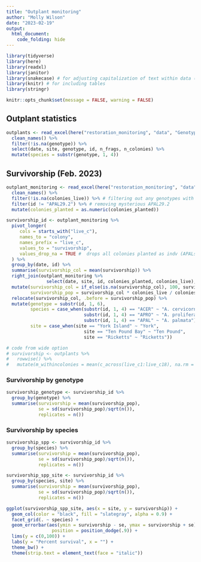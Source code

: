 ```yaml
---
title: "Outplant monitoring"
author: "Molly Wilson"
date: "2023-02-19"
output: 
  html_document:
    code_folding: hide
---
```


```r
library(tidyverse)
library(here) 
library(readxl) 
library(janitor)
library(snakecase) # for adjusting capitalization of text within data (e.g., species names)
library(knitr) # for including tables
library(stringr)

knitr::opts_chunk$set(message = FALSE, warning = FALSE)
```

## Outplant statistics
```r
outplants <- read_excel(here("restoration_monitoring", "data", "Genotype monitoring master"), sheet = "outplants") %>% 
  clean_names() %>%
  filter(!is.na(genotype)) %>%
  select(date, site, genotype, id, n_frags, n_colonies) %>%
  mutate(species = substr(genotype, 1, 4))

```

## Survivorship (Feb. 2023)
```r
outplant_monitoring <- read_excel(here("restoration_monitoring", "data", "genotype monitoring master.xlsx"), sheet = "Outplant monitoring") %>% 
  clean_names() %>%
  filter(!is.na(colonies_live)) %>% # filtering out any genotypes with missing data
  filter(id != "APAL29.2") %>% # removing mysterious APAL29.2
  mutate(colonies_planted = as.numeric(colonies_planted))

survivorship_id <- outplant_monitoring %>%
  pivot_longer(
     cols = starts_with("live_c"),
     names_to = "colony",
     names_prefix = "live_c",
     values_to = "survivorship",
     values_drop_na = TRUE #  drops all colonies planted as indv (APALs and some APROs)
  ) %>%
  group_by(date, id) %>%
  summarise(survivorship_col = mean(survivorship)) %>%
  right_join(outplant_monitoring %>%
               select(date, site, id, colonies_planted, colonies_live), by = c("date", "id")) %>%
  mutate(survivorship_col = if_else(is.na(survivorship_col), 100, survivorship_col),
         survivorship_pop = survivorship_col * colonies_live / colonies_planted) %>%
  relocate(survivorship_col, .before = survivorship_pop) %>%
  mutate(genotype = substr(id, 1, 6),
         species = case_when(substr(id, 1, 4) == "ACER" ~ "A. cervicornis",
                             substr(id, 1, 4) == "APRO" ~ "A. prolifera",
                             substr(id, 1, 4) == "APAL" ~ "A. palmata"),
         site = case_when(site == "York Island" ~ "York",
                             site == "Ten Pound Bay" ~ "Ten Pound",
                             site == "Ricketts" ~ "Ricketts"))

# code from wide option
# survivorship <- outplants %>%
#   rowwise() %>% 
#   mutate(m_withincolonies = mean(c_across(live_c1:live_c18), na.rm = TRUE))
```

### Survivorship by genotype
```r
survivorship_genotype <- survivorship_id %>%
  group_by(genotype) %>%
  summarise(survivorship = mean(survivorship_pop),
            se = sd(survivorship_pop)/sqrt(n()),
            replicates = n())
```

### Survivorship by species
```r
survivorship_spp <- survivorship_id %>%
  group_by(species) %>%
  summarise(survivorship = mean(survivorship_pop),
            se = sd(survivorship_pop)/sqrt(n()),
            replicates = n())

survivorship_spp_site <- survivorship_id %>%
  group_by(species, site) %>%
  summarise(survivorship = mean(survivorship_pop),
            se = sd(survivorship_pop)/sqrt(n()),
            replicates = n())

```

```r
ggplot(survivorship_spp_site, aes(x = site, y = survivorship)) +
  geom_col(color = "black", fill = "slategray", alpha = 0.9) +
  facet_grid(. ~ species) +
  geom_errorbar(aes(ymin = survivorship - se, ymax = survivorship + se), width = .2,
                 position = position_dodge(.9)) +
  lims(y = c(0,100)) +
  labs(y = "Percent survival", x = "") +
  theme_bw() +
  theme(strip.text = element_text(face = "italic"))
```



